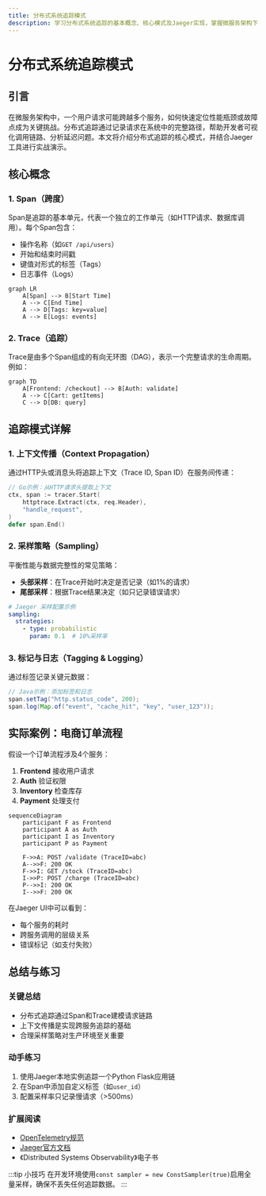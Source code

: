 ```yaml
---
title: 分布式系统追踪模式
description: 学习分布式系统追踪的基本概念、核心模式及Jaeger实现，掌握微服务架构下的请求链路追踪技术。
---
```


# 分布式系统追踪模式

## 引言

在微服务架构中，一个用户请求可能跨越多个服务，如何快速定位性能瓶颈或故障点成为关键挑战。分布式追踪通过记录请求在系统中的完整路径，帮助开发者可视化调用链路、分析延迟问题。本文将介绍分布式追踪的核心模式，并结合Jaeger工具进行实战演示。

## 核心概念

### 1. Span（跨度）
Span是追踪的基本单元，代表一个独立的工作单元（如HTTP请求、数据库调用）。每个Span包含：
- 操作名称（如`GET /api/users`）
- 开始和结束时间戳
- 键值对形式的标签（Tags）
- 日志事件（Logs）

```mermaid
graph LR
    A[Span] --> B[Start Time]
    A --> C[End Time]
    A --> D[Tags: key=value]
    A --> E[Logs: events]
```

### 2. Trace（追踪）
Trace是由多个Span组成的有向无环图（DAG），表示一个完整请求的生命周期。例如：

```mermaid
graph TD
    A[Frontend: /checkout] --> B[Auth: validate]
    A --> C[Cart: getItems]
    C --> D[DB: query]
```

## 追踪模式详解

### 1. 上下文传播（Context Propagation）
通过HTTP头或消息头将追踪上下文（Trace ID, Span ID）在服务间传递：

```go
// Go示例：从HTTP请求头提取上下文
ctx, span := tracer.Start(
    httptrace.Extract(ctx, req.Header),
    "handle_request",
)
defer span.End()
```

### 2. 采样策略（Sampling）
平衡性能与数据完整性的常见策略：
- **头部采样**：在Trace开始时决定是否记录（如1%的请求）
- **尾部采样**：根据Trace结果决定（如只记录错误请求）

```yaml
# Jaeger 采样配置示例
sampling:
  strategies:
    - type: probabilistic
      param: 0.1  # 10%采样率
```

### 3. 标记与日志（Tagging & Logging）
通过标签记录关键元数据：

```java
// Java示例：添加标签和日志
span.setTag("http.status_code", 200);
span.log(Map.of("event", "cache_hit", "key", "user_123"));
```

## 实际案例：电商订单流程

假设一个订单流程涉及4个服务：
1. **Frontend** 接收用户请求
2. **Auth** 验证权限
3. **Inventory** 检查库存
4. **Payment** 处理支付

```mermaid
sequenceDiagram
    participant F as Frontend
    participant A as Auth
    participant I as Inventory
    participant P as Payment
    
    F->>A: POST /validate (TraceID=abc)
    A-->>F: 200 OK
    F->>I: GET /stock (TraceID=abc)
    I->>P: POST /charge (TraceID=abc)
    P-->>I: 200 OK
    I-->>F: 200 OK
```

在Jaeger UI中可以看到：
- 每个服务的耗时
- 跨服务调用的层级关系
- 错误标记（如支付失败）

## 总结与练习

### 关键总结
- 分布式追踪通过Span和Trace建模请求链路
- 上下文传播是实现跨服务追踪的基础
- 合理采样策略对生产环境至关重要

### 动手练习
1. 使用Jaeger本地实例追踪一个Python Flask应用链
2. 在Span中添加自定义标签（如`user_id`）
3. 配置采样率只记录慢请求（>500ms）

### 扩展阅读
- [OpenTelemetry规范](https://opentelemetry.io/)
- [Jaeger官方文档](https://www.jaegertracing.io/docs/)
- 《Distributed Systems Observability》电子书

:::tip 小技巧
在开发环境使用`const sampler = new ConstSampler(true)`启用全量采样，确保不丢失任何追踪数据。
:::